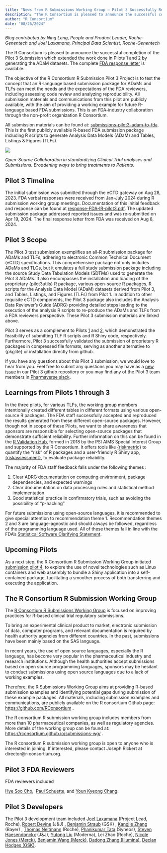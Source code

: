 ```yaml
---
title: "News from R Submissions Working Group – Pilot 3 Successfully Reviewed by FDA"
description: "The R Consortium is pleased to announce the successful completion of the Pilot 3 Submission which extended the work done in Pilots 1 and 2 by generating the ADaM datasets. The complete FDA response letter is available."
author: "R Consortium"
date: "08/26/2024"
---
```


_Blog contributed by Ning Leng, People and Product Leader, Roche-Genentech and Joel Laxamana, Principal Data Scientist, Roche-Genentech_

The R Consortium is pleased to announce the successful completion of the Pilot 3 Submission which extended the work done in Pilots 1 and 2 by generating the ADaM datasets. The complete [FDA response letter](https://github.com/RConsortium/submissions-wg/blob/main/_Documents/Summary_R_Pilot3_Submission.pdf) is available.  

The objective of the R Consortium R Submission Pilot 3 Project is to test the concept that an R-language based submission package for ADaMs and TLFs can meet the needs and the expectations of the FDA reviewers, including assessing code review and analyzing reproducibility. All submission materials and communications from this pilot are publicly available, with the aim of providing a working example for future R-language based FDA submissions. This is an FDA-industry collaboration through the non-profit organization R Consortium.

All submission materials can be found at: [submissions-pilot3-adam-to-fda](https://github.com/RConsortium/submissions-pilot3-adam-to-fda). This is the first publicly available R-based FDA submission package including R scripts to generate Analysis Data Models (ADaM) and Tables, Listings & Figures (TLFs).

![](unnamed.png)

_Open-Source Collaboration in standardizing Clinical Trial analyses and Submissions. Broadening ways to bring treatments to Patients._

## Pilot 3 Timeline

The initial submission was submitted through the eCTD gateway on Aug 28, 2023. FDA verbal responses were received from Jan-July 2024 during R submission working group meetings. Documentation of this initial feedback and response can be found at [response-FDA-IR-pilot3.pdf](https://github.com/RConsortium/submissions-pilot3-adam-to-fda/blob/main/m1/us/response-FDA-IR-pilot3.pdf). The updated submission package addressed reported issues and was re-submitted on Apr 19, 2024. The final response letter from FDA was received on Aug 8, 2024.

## Pilot 3 Scope

The Pilot 3 test submission exemplifies an all-R submission package for ADaMs and TLFs, adhering to electronic Common Technical Document (eCTD) specifications. This comprehensive package not only includes ADaMs and TLGs, but it emulates a full study submission package including the source Study Data Tabulation Models (SDTMs) used to generate the Pilot 3 ADaMs. It also encompasses the installation and loading of the proprietary {pilot3utils} R package, various open-source R packages, R scripts for the Analysis Data Model (ADaM) datasets derived from Pilot 3, and Tables, Listings, and Figures (TLFs) from Pilot 1. In addition to other requisite eCTD components, the Pilot 3 package also includes the Analysis Data Reviewer’s Guide (ADRG) providing detailed steps leading to the execution of the analysis R scripts to re-produce the ADaMs and TLFs from a FDA reviewers perspective. These Pilot 3 submission materials are linked above.

Pilot 3 serves as a complement to Pilots [1](https://github.com/RConsortium/submissions-pilot1-to-fda) and [2](https://github.com/RConsortium/submissions-pilot2-to-fda), which demonstrated the feasibility of submitting TLF R scripts and R Shiny code, respectively. Furthermore, Pilot 3 successfully validated the submission of proprietary R packages in compressed file formats, serving as another alternative to {pkglite} or installation directly from github.

If you have any questions about this Pilot 3 submission, we would love to hear from you. Feel free to submit any questions you may have as a [new issue](https://github.com/RConsortium/submissions-pilot3-adam-to-fda/issues/new/choose) in our Pilot 3 github repository or you may find any of the Pilot 3 team members in [Pharmaverse slack](https://pharmaverse.slack.com/archives/C030EB2M4GM).

## Learnings from Pilots 1 through 3

In the three pilots, for various TLFs, the working group members intentionally created different tables in different formats using various open-source R packages. The FDA staff successfully accepted and reproduced the results generated from these different open-source packages. However, though not in scope of these Pilots, we want to share awareness that sponsors are responsible for selecting open-source packages that demonstrate sufficient reliability. Further information on this can be found in the [R Validation Hub](https://www.pharmar.org/), formed in 2018 by the PSI AIMS Special Interest Group and supported by the R Consortium. It offers tools like [{riskmetric}](https://www.pharmar.org/posts/news/updates-aug-2024/) to quantify the “risk” of R packages and a user-friendly R Shiny app, [{riskassessment}](https://www.pharmar.org/riskassessment/), to evaluate package reliability.

The majority of FDA staff feedback falls under the following themes :

1.  Clear ADRG documentation on computing environment, package dependencies, and expected warnings
2.  Clear documentation on data processing rules and statistical method implementation
3.  Good statistical practice in confirmatory trials, such as avoiding the possibility of “p-hacking” 

For future submissions using open-source languages, it is recommended to give special attention to recommendation theme 1. Recommendation themes 2 and 3 are language-agnostic and should always be followed, regardless of the programming language used. All of these themes fall in line with the FDA’s [Statistical Software Clarifying Statement](https://rconsortium.github.io/submissions-pilot3-adam/main/articles/statistical-software-clarifying-statement.html).

## Upcoming Pilots

As a next step, the R Consortium R Submission Working Group initiated [submission pilot 4](https://rconsortium.github.io/submissions-pilot4/), to explore the use of novel technologies such as Linux containers and web assembly to bundle a Shiny application into a self-contained package, facilitating a smoother process of both transferring and executing the application.

## The R Consortium R Submission Working Group

The [R Consortium R Submissions Working Group](https://rconsortium.github.io/submissions-wg/) is focused on improving practices for R-based clinical trial regulatory submissions.

To bring an experimental clinical product to market, electronic submission of data, computer programs, and relevant documentation is required by health authority agencies from different countries. In the past, submissions have been mainly based on the SAS language. 

In recent years, the use of open source languages, especially the R language, has become very popular in the pharmaceutical industry and research institutions. Although the health authorities accept submissions based on open source programming languages, sponsors may be hesitant to conduct submissions using open source languages due to a lack of working examples.

Therefore, the R Submissions Working Group aims at providing R-based submission examples and identifying potential gaps during submission of these example packages. All materials, including submission examples and communications, are publicly available on the R consortium Github page: [https://github.com/RConsortium](https://github.com/RConsortium) .

The R consortium R submission working group includes members from more than 10 pharmaceutical companies, as well as regulatory agencies. More details of the working group can be found at: [https://rconsortium.github.io/submissions-wg/](https://rconsortium.github.io/submissions-wg/) .

The R consortium R submission working group is open to anyone who is interested in joining. If interested, please contact Joseph Rickert at director@r-consortium.org. 

## Pilot 3 FDA Reviewers

FDA reviewers included  

[Hye Soo Cho](https://www.linkedin.com/in/hye-soo-cho/),  [Paul Schuette](https://www.linkedin.com/in/paul-schuette-40aa838/), and [Youn Kyeong Chang](https://www.linkedin.com/in/youn-kyeong-chang-885785159/).  

## Pilot 3 Developers

The Pilot 3 development team included [Joel Laxamana](https://www.linkedin.com/in/jlaxamana/) (Project Lead, Roche), [Robert Devine](https://www.linkedin.com/in/robert-devine-50b0b931/) (J&J) , [Benjamin Straub](https://www.linkedin.com/in/ben-straub/) (GSK) , [Kangjie Zhang](https://www.linkedin.com/in/kaz462/) (Bayer) , [Thomas Neitmann](https://www.linkedin.com/in/thomas-neitmann/) (Roche), [Phanikumar Tata](https://www.linkedin.com/in/tataphani/) (Syneos), [Steven Haesendonckx](https://www.linkedin.com/in/stevenhaesendonckx/) (J&J), [Yutong Liu](https://www.linkedin.com/in/yutong-liu-a25b68a8/) (Moderna), Lei Zhao (Roche), [Nicole Jones (Merck)](https://www.linkedin.com/in/nicolekjonesmph/), [Benjamin Wang (Merck),](https://www.linkedin.com/in/bingjun-wang-2b9783147/) [Dadong Zhang (Illumina)](https://www.linkedin.com/in/dadong-zhang-48b937201/), [Declan Hodges (GSK)](https://www.linkedin.com/in/declan-hodges/).